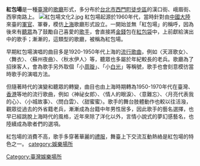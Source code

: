 '''紅包場'''是一種[[臺灣|臺灣]]的[[歌廳|歌廳]]形式，多分布於[[台北市|台北市]][[西門町徒步區|西門町徒步區]]的漢口街、峨眉街、西寧南路上。
[[File:紅包場文化2.jpg|thumb]]
紅包場起源於1960年代，當時針對由[[中國大陸|中國大陸]]來臺的[[軍官|軍官]]、軍眷，模仿[[上海|上海]]歌廳形式設立。一開始並無「紅包場」的稱呼，因為後來有[[聽眾|聽眾]]為了鼓勵自己喜愛的[[歌手|歌手]]，會直接將[[金錢|金錢]]包在[[紅包袋|紅包袋]]中，上前獻給演出中的歌手；漸漸的，這類型的歌廳，被稱為紅包場。

早期紅包場演唱的曲目多是1920-1950年代上海的[[流行歌曲|流行歌曲]]，例如〈天涯歌女〉、〈舞衣〉、〈蘇州夜曲〉、〈秋水伊人〉等，聽眾也多屬於年紀較長的老兵。歌廳為了招徠客人，會為歌手另外取個「小[[周璇|周璇]]」、「小[[白光|白光]]」等稱號，歌手也會刻意模彷當時歌手的演唱方法。

但隨著時代的演變和聽眾的轉變，曲目也由上海時期轉為1950-1970年代在臺灣、[[香港|香港]]等地的流行歌曲，例如〈神祕女郎〉、〈情人的眼淚〉、〈意難忘〉、〈月亮代表我的心〉、〈小城故事〉、〈問白雲〉、〈甜蜜蜜〉。歌手的舞台肢體動作也較以往活潑，觀眾從過去的外省籍老兵，漸漸成為台籍中年男性居多，因此歌手的藝名選擇，也早已經跳脫上海時代的風格，近年來除了洋化以外，言情小說式的夢幻感藝名，也陸續成為歌者們的選項。

紅包場的消費不高，歌手多穿著華麗的[[禮服|禮服]]，舞臺上下交流互動熱絡是紅包場的特色之一。
[[Category:臺灣娛樂場所|Category:臺灣娛樂場所]]
[[category:娛樂場所|category:娛樂場所]]